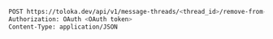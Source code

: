 ```bash
POST https://toloka.dev/api/v1/message-threads/<thread_id>/remove-from-folders
Authorization: OAuth <OAuth token>
Content-Type: application/JSON
```